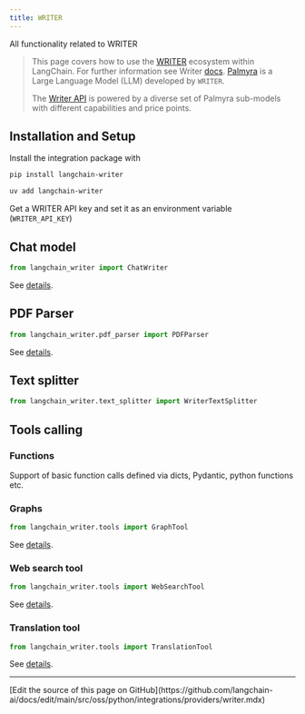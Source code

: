 ```yaml
---
title: WRITER
---
```


All functionality related to WRITER


>This page covers how to use the [WRITER](https://writer.com/) ecosystem within LangChain. For further information see Writer [docs](https://dev.writer.com/home/introduction).
>[Palmyra](https://writer.com/blog/palmyra/) is a Large Language Model (LLM) developed by `WRITER`.
>
>The [Writer API](https://dev.writer.com/api-guides/introduction) is powered by a diverse set of Palmyra sub-models with different capabilities and price points.

## Installation and Setup

Install the integration package with
<CodeGroup>
```bash pip
pip install langchain-writer
```

```bash uv
uv add langchain-writer
```
</CodeGroup>

Get a WRITER API key and set it as an environment variable (`WRITER_API_KEY`)

## Chat model

```python
from langchain_writer import ChatWriter
```
See [details](/oss/python/integrations/chat/writer).


## PDF Parser

```python
from langchain_writer.pdf_parser import PDFParser
```
See [details](/oss/python/integrations/document_loaders/parsers/writer_pdf_parser).

## Text splitter

```python
from langchain_writer.text_splitter import WriterTextSplitter
```

## Tools calling

### Functions

Support of basic function calls defined via dicts, Pydantic, python functions etc.

### Graphs

```python
from langchain_writer.tools import GraphTool
```
See [details](/oss/python/integrations/tools/writer).

### Web search tool

```python
from langchain_writer.tools import WebSearchTool
```
See [details](/oss/python/integrations/tools/writer).

### Translation tool

```python
from langchain_writer.tools import TranslationTool
```
See [details](/oss/python/integrations/tools/writer).

---

<Callout icon="pen-to-square" iconType="regular">
  [Edit the source of this page on GitHub](https://github.com/langchain-ai/docs/edit/main/src/oss/python/integrations/providers/writer.mdx)
</Callout>
